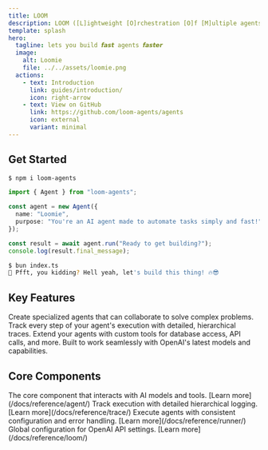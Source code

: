 ```yaml
---
title: LOOM
description: LOOM ([L]ightweight [O]rchestration [O]f [M]ultiple agents) is an AI Agent orchestration toolkit.
template: splash
hero:
  tagline: lets you build 𝙛𝙖𝙨𝙩 agents 𝙛𝙖𝙨𝙩𝙚𝙧
  image:
    alt: Loomie
    file: ../../assets/loomie.png
  actions:
    - text: Introduction
      link: guides/introduction/
      icon: right-arrow
    - text: View on GitHub
      link: https://github.com/loom-agents/agents
      icon: external
      variant: minimal
---
```


## Get Started

```bash
$ npm i loom-agents
```

```typescript
import { Agent } from "loom-agents";

const agent = new Agent({
  name: "Loomie",
  purpose: "You're an AI agent made to automate tasks simply and fast!",
});

const result = await agent.run("Ready to get building?");
console.log(result.final_message);
```

```bash
$ bun index.ts
🚀 Pfft, you kidding? Hell yeah, let's build this thing! 🔥😎
```


## Key Features

<CardGrid stagger>
  <Card title="Hierarchical Agent Structure" icon="setting">
    Create specialized agents that can collaborate to solve complex problems.
  </Card>
  <Card title="Advanced Tracing" icon="document">
    Track every step of your agent's execution with detailed, hierarchical
    traces.
  </Card>
  <Card title="Tool Integration" icon="puzzle">
    Extend your agents with custom tools for database access, API calls, and
    more.
  </Card>
  <Card title="OpenAI Compatible" icon="open-book">
    Built to work seamlessly with OpenAI's latest models and capabilities.
  </Card>
</CardGrid>

## Core Components

<CardGrid>
  <Card title="Agent" icon="seti:typescript">
    The core component that interacts with AI models and tools. [Learn
    more](/docs/reference/agent/)
  </Card>
  <Card title="Trace" icon="document">
    Track execution with detailed hierarchical logging. [Learn
    more](/docs/reference/trace/)
  </Card>
  <Card title="Runner" icon="rocket">
    Execute agents with consistent configuration and error handling. [Learn
    more](/docs/reference/runner/)
  </Card>
  <Card title="Loom" icon="setting">
    Global configuration for OpenAI API settings. [Learn
    more](/docs/reference/loom/)
  </Card>
</CardGrid>
